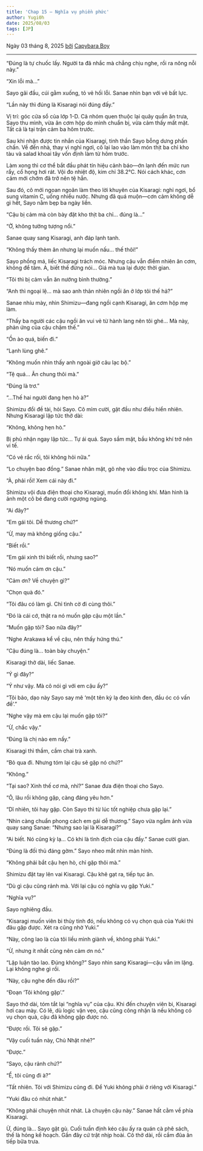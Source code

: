 ```yaml
---
title: 'Chap 15 – Nghĩa vụ phiền phức'
author: Yugi0h
date: 2025/08/03
tags: [JP]
---
```


Ngày 03 tháng 8, 2025 <u>bởi</u> [Capybara Boy](https://facebook.com/tienlx97)

---

“Đúng là tự chuốc lấy. Người ta đã nhắc mà chẳng chịu nghe, rồi ra nông nỗi này.”

“Xin lỗi mà…”

Sayo gãi đầu, cúi gằm xuống, tỏ vẻ hối lỗi. Sanae nhìn bạn với vẻ bất lực.

“Lần này thì đúng là Kisaragi nói đúng đấy.”

Vị trí: góc cửa sổ của lớp 1-D. Cả nhóm quen thuộc lại quây quần ăn trưa, Sayo thu mình, vừa ăn cơm hộp do mình chuẩn bị, vừa cảm thấy mất mặt. Tất cả là tại trận cảm ba hôm trước.

Sau khi nhận được tin nhắn của Kisaragi, tinh thần Sayo bỗng dưng phấn chấn. Về đến nhà, thay vì nghỉ ngơi, cô lại lao vào làm món thịt ba chỉ kho tàu và salad khoai tây vốn định làm từ hôm trước.

Làm xong thì cơ thể bắt đầu phát tín hiệu cảnh báo—ớn lạnh đến mức run rẩy, cổ họng hơi rát. Vội đo nhiệt độ, kim chỉ 38.2°C. Nói cách khác, cơn cảm mới chớm đã trở nên tệ hẳn.

Sau đó, cô mới ngoan ngoãn làm theo lời khuyên của Kisaragi: nghỉ ngơi, bổ sung vitamin C, uống nhiều nước. Nhưng đã quá muộn—cơn cảm không dễ gì hết, Sayo nằm bẹp ba ngày liền.

“Cậu bị cảm mà còn bày đặt kho thịt ba chỉ… đúng là…”

“Ờ, không tưởng tượng nổi.”

Sanae quay sang Kisaragi, anh đáp lạnh tanh.

“Không thấy thèm ăn nhưng lại muốn nấu… thế thôi!”

Sayo phồng má, liếc Kisaragi trách móc. Nhưng cậu vẫn điềm nhiên ăn cơm, không để tâm. A, biết thế đừng nói… Giá mà tua lại được thời gian.

“Tôi thì bị cảm vẫn ăn nướng bình thường.”

“Anh thì ngoại lệ… mà sao anh thản nhiên ngồi ăn ở lớp tôi thế hả?”

Sanae nhíu mày, nhìn Shimizu—đang ngồi cạnh Kisaragi, ăn cơm hộp mẹ làm.

“Thấy ba người các cậu ngồi ăn vui vẻ từ hành lang nên tôi ghé… Mà này, phản ứng của cậu chậm thế.”

“Ồn ào quá, biến đi.”

“Lạnh lùng ghê.”

“Không muốn nhìn thấy anh ngoài giờ câu lạc bộ.”

“Tệ quá… Ăn chung thôi mà.”

“Đúng là trơ.”

“…Thế hai người đang hẹn hò à?”

Shimizu đổi đề tài, hỏi Sayo. Cô mỉm cười, gật đầu như điều hiển nhiên. Nhưng Kisaragi lập tức thở dài:

“Không, không hẹn hò.”

Bị phủ nhận ngay lập tức… Tự ái quá. Sayo sầm mặt, bầu không khí trở nên vi tế.

“Có vẻ rắc rối, tôi không hỏi nữa.”

“Lo chuyện bao đồng.” Sanae nhăn mặt, gõ nhẹ vào đầu trọc của Shimizu.

“À, phải rồi! Xem cái này đi.”

Shimizu vội đưa điện thoại cho Kisaragi, muốn đổi không khí. Màn hình là ảnh một cô bé đang cười ngượng ngùng.

“Ai đây?”

“Em gái tôi. Dễ thương chứ?”

“Ừ, may mà không giống cậu.”

“Biết rồi.”

“Em gái xinh thì biết rồi, nhưng sao?”

“Nó muốn cảm ơn cậu.”

“Cảm ơn? Về chuyện gì?”

“Chọn quà đó.”

“Tôi đâu có làm gì. Chỉ tình cờ đi cùng thôi.”

“Đó là cái cớ, thật ra nó muốn gặp cậu một lần.”

“Muốn gặp tôi? Sao nữa đây?”

“Nghe Arakawa kể về cậu, nên thấy hứng thú.”

“Cậu đúng là… toàn bày chuyện.”

Kisaragi thở dài, liếc Sanae.

“Ý gì đây?”

“Ý như vậy. Mà cô nói gì với em cậu ấy?”

“Tôi bảo, dạo này Sayo say mê ‘một tên kỳ lạ đeo kính đen, đầu óc có vấn đề’.”

“Nghe vậy mà em cậu lại muốn gặp tôi?”

“Ừ, chắc vậy.”

“Đúng là chị nào em nấy.”

Kisaragi thì thầm, cầm chai trà xanh.

“Bỏ qua đi. Nhưng tóm lại cậu sẽ gặp nó chứ?”

“Không.”

“Tại sao? Xinh thế cơ mà, nhỉ?” Sanae đưa điện thoại cho Sayo.

“Ô, lâu rồi không gặp, càng đáng yêu hơn.”

“Dĩ nhiên, tôi hay gặp. Còn Sayo thì từ lúc tốt nghiệp chưa gặp lại.”

“Nhìn càng chuẩn phong cách em gái dễ thương.” Sayo vừa ngắm ảnh vừa quay sang Sanae: “Nhưng sao lại là Kisaragi?”

“Ai biết. Nó cũng kỳ lạ… Có khi là tình địch của cậu đấy.” Sanae cười gian.

“Đúng là đối thủ đáng gờm.” Sayo nheo mắt nhìn màn hình.

“Không phải bắt cậu hẹn hò, chỉ gặp thôi mà.”

Shimizu đặt tay lên vai Kisaragi. Cậu khẽ gạt ra, tiếp tục ăn.

“Dù gì cậu cũng rảnh mà. Với lại cậu có nghĩa vụ gặp Yuki.”

“Nghĩa vụ?”

Sayo nghiêng đầu.

“Kisaragi muốn viên bi thủy tinh đó, nếu không có vụ chọn quà của Yuki thì đâu gặp được. Xét ra cũng nhờ Yuki.”

“Này, công lao là của tôi liều mình giành về, không phải Yuki.”

“Ừ, nhưng ít nhất cũng nên cảm ơn nó.”

“Lập luận tào lao. Đúng không?” Sayo nhìn sang Kisaragi—cậu vẫn im lặng. Lại không nghe gì rồi.

“Này, cậu nghe đến đâu rồi?”

“Đoạn ‘Tôi không gặp’.”

Sayo thở dài, tóm tắt lại “nghĩa vụ” của cậu. Khi đến chuyện viên bi, Kisaragi hơi cau mày. Có lẽ, dù logic vặn vẹo, cậu cũng công nhận là nếu không có vụ chọn quà, cậu đã không gặp được nó.

“Được rồi. Tôi sẽ gặp.”

“Vậy cuối tuần này, Chủ Nhật nhé?”

“Được.”

“Sayo, cậu rảnh chứ?”

“Ể, tôi cũng đi à?”

“Tất nhiên. Tôi với Shimizu cũng đi. Để Yuki không phải ở riêng với Kisaragi.”

“Yuki đâu có nhút nhát.”

“Không phải chuyện nhút nhát. Là chuyện cậu này.” Sanae hất cằm về phía Kisaragi.

Ừ, đúng là… Sayo gật gù. Cuối tuần định kéo cậu ấy ra quán cà phê sách, thế là hỏng kế hoạch. Gần đây cứ trật nhịp hoài. Cô thở dài, rồi cầm đũa ăn tiếp bữa trưa.
